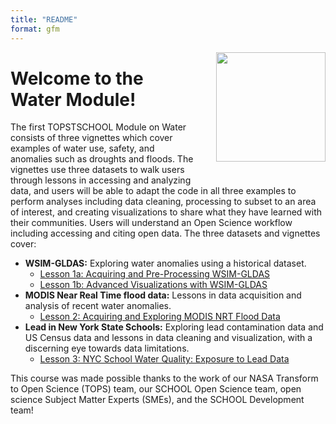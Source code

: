 ```yaml
---
title: "README"
format: gfm
---
```

<img src='https://raw.githubusercontent.com/ciesin-geospatial/TOPSTSCHOOL/main/images/TOPSTSCHOOL-updated-logo02.png' align="right" height="175" style="padding-left: 25px; padding-bottom: 25px;"/>

# Welcome to the Water Module!

The first TOPSTSCHOOL Module on Water consists of three vignettes which cover examples of water use, safety, and anomalies such as droughts and floods. The vignettes use three datasets to walk users through lessons in accessing and analyzing data, and users will be able to adapt the code in all three examples to perform analyses including data cleaning, processing to subset to an area of interest, and creating visualizations to share what they have learned with their communities. Users will understand an Open Science workflow including accessing and citing open data. The three datasets and vignettes cover:
      
- **WSIM-GLDAS:** Exploring water anomalies using a historical dataset.
  - [Lesson 1a: Acquiring and Pre-Processing
    WSIM-GLDAS](https://ciesin-geospatial.github.io/TOPSTSCHOOL-water/m101a-wsim-gldas-acquisition.html)
  - [Lesson 1b: Advanced Visualizations with
    WSIM-GLDAS](https://ciesin-geospatial.github.io/TOPSTSCHOOL-water/m101b-wsim-gldas-vis.html)
- **MODIS Near Real Time flood data:** Lessons in data acquisition and
  analysis of recent water anomalies.
  - [Lesson 2: Acquiring and Exploring MODIS NRT Flood
    Data](https://ciesin-geospatial.github.io/TOPSTSCHOOL-water/m102-lance-modis-nrt-global-flood.html)
- **Lead in New York State Schools:** Exploring lead contamination data
  and US Census data and lessons in data cleaning and visualization,
  with a discerning eye towards data limitations.
  - [Lesson 3: NYC School Water Quality: Exposure to Lead Data](https://topstschool.shinyapps.io/nyc-lead/)

This course was made possible thanks to the work of our NASA Transform to Open Science (TOPS) team, our SCHOOL Open Science team, open science Subject Matter Experts (SMEs), and the SCHOOL Development team!



